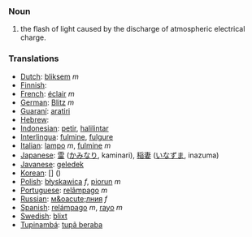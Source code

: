 === Noun ===
#the flash of light caused by the discharge of atmospheric electrical charge.

=== Translations ===

*[[Dutch]]: [[bliksem]] ''m''
*[[Finnish]]: [[]]
*[[French]]: [[éclair]] ''m''
*[[German]]: [[Blitz]] ''m''
*[[Guaraní]]: [[aratiri]]
*[[Hebrew]]: [[]] '' ''
*[[Indonesian]]: [[petir]], [[halilintar]]
*[[Interlingua]]: [[fulmine]], [[fulgure]]
*[[Italian]]: [[lampo]] ''m'', [[fulmine]] ''m''
*[[Japanese]]: [[雷]] ([[かみなり]], kaminari), [[稲妻]] ([[いなずま]], inazuma)
*[[Javanese]]: [[geledek]]
*[[Korean]]: [[]] [] ()
*[[Polish]]: [[błyskawica]] ''f'', [[piorun]] ''m''
*[[Portuguese]]: [[relâmpago]] ''m''
*[[Russian]]: [[м&oacute;лния]] ''f''
*[[Spanish]]: [[relámpago]] ''m'', [[rayo]] ''m''
*[[Swedish]]: [[blixt]] '' ''
*[[Tupinambá]]: [[tupã beraba]]